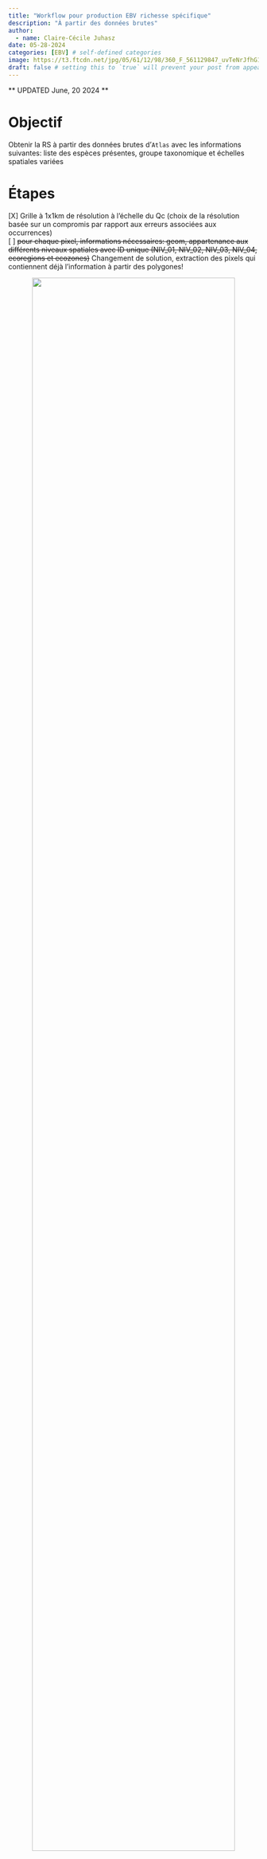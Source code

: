 ```yaml
---
title: "Workflow pour production EBV richesse spécifique"
description: "À partir des données brutes"
author:
  - name: Claire-Cécile Juhasz 
date: 05-28-2024
categories: [EBV] # self-defined categories
image: https://t3.ftcdn.net/jpg/05/61/12/98/360_F_561129847_uvTeNrJfhG1gCBLlYGqVsfQRwvv0oUyn.jpg
draft: false # setting this to `true` will prevent your post from appearing on your listing page until you're ready!
---
```


** UPDATED June, 20 2024 **  

# Objectif

Obtenir la RS à partir des données brutes d'`Atlas` avec les informations suivantes: liste des espèces présentes, groupe taxonomique et échelles spatiales variées  

# Étapes

[X] Grille à 1x1km de résolution à l'échelle du Qc (choix de la résolution basée sur un compromis par rapport aux erreurs associées aux occurrences)  
[ ] ~~pour chaque pixel, informations nécessaires: geom, appartenance aux différents niveaux spatiales avec ID unique (NIV_01, NIV_02, NIV_03, NIV_04, ecoregions et ecozones)~~ Changement de solution, extraction des pixels qui contiennent déjà l'information à partir des polygones!  
  
<center><img src="wf_rs_step1.png" width=90%></center>

----

[ ] Extraction des espèces uniques dans chaque pixel  
[ ] Traitement secondaire des données pour obtenir valeur de RS  
[ ] Visualisation par carte et graphiques (cf discussion Dom)  
[ ] Update du script Python pour lire le parquet Atlas directement dans le bucket plutôt qu'en local

<img src="Dom_discu1.jpg" width=50%><img src="Dom_discu2.jpg" width=50%>   

# Documentation/information
## [Cadre écologique national pour le Canada](https://sis.agr.gc.ca/siscan/nsdb/ecostrat/1999report/framework.html)

|Niveaux|Nombred'unités|Définition|
|---|---|---|
|Écozones|15|Au sommet de la hiérarchie, les écozones dessinent la mosaïque écologique du Canada à l'échelle sous-continentale. L'écozone est une région de la surface terrestre représentative de grandes unités écologiques très généralisées caractérisées par des facteurs biotiques et abiotiques en interaction et adaptation constantes. Le Canada est divisé en 15 écozones terrestres.|
|Écoprovinces|53|Subdivision d'une écozone caractérisée par des assemblages distinctifs de structures et de formes de relief, de faune et de flore, d'hydrologie, de sol et de macroclimat. Par exemple, l'écoprovince de Terre-Neuve (no 6.4) est l'une des six écoprovinces comprises dans l'écozone du Bouclier boréal.|
|Écorégions|194|Subdivision d'une écoprovince caractérisée par des facteurs écologiques régionaux particuliers en matière de climat, de physiographie, de végétation, de sols, d'eau et de faune. Par exemple, l'écorégion des Landes maritimes (no 114) est l'une des neuf écorégions comprises dans l'écoprovince de Terre-Neuve. |
|Écodistricts|1021|Subdivision d'une écorégion caractérisée par des assemblages particuliers en matière de relief, de formes de terrain, de géologie, de sols, de végétation, de plans d'eau et de faune. Par exemple, l'écodistrict du lac Jeddore (no 473) est l'un des cinq écodistricts compris dans l'écorégion des Landes maritimes.|
 
## Traitement des données
💡 lors de la sélection des pixels de 1x1km du Qc dans les zones, ceux qui sont à cheval sur la limite d'un polygone sont sélectionnés plusieurs fois.  
💡 autre possibilité => rasterizer toutes les occurrences par années par espèces pour ensuite aller chercher l'information par pixel avec un subset.  
